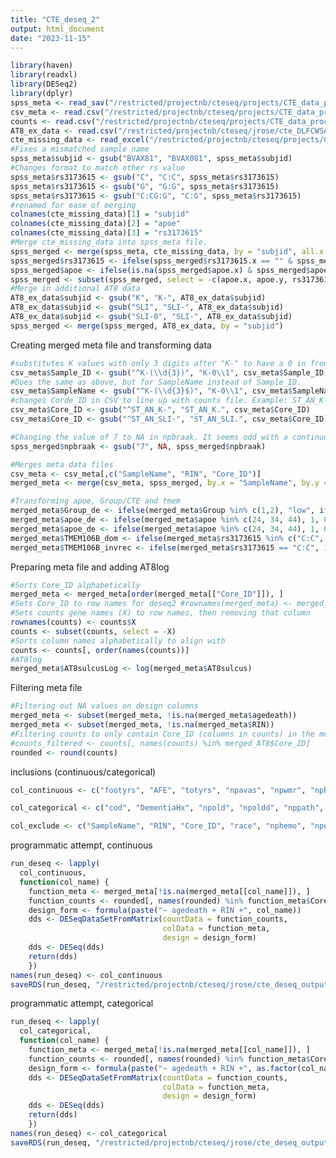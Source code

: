 ```yaml
---
title: "CTE_deseq_2"
output: html_document
date: "2023-11-15"
---
```


```r
library(haven)
library(readxl)
library(DESeq2)
library(dplyr)
spss_meta <- read_sav("/restricted/projectnb/cteseq/projects/CTE_data_processing/09.28.2023_dataset/CTE RNAseq phenotype data.sav")
csv_meta <- read.csv("/restricted/projectnb/cteseq/projects/CTE_data_processing/all_meta.csv")
counts <- read.csv("/restricted/projectnb/cteseq/projects/CTE_data_processing/all_counts.csv")
AT8_ex_data <- read.csv("/restricted/projectnb/cteseq/jrose/cte_DLFCWSAT8.csv")[ ,2:3]
cte_missing_data <- read_excel("/restricted/projectnb/cteseq/projects/CTE_data_processing/09.28.2023_dataset/CTE CASES FOR MISSING APOE AND TMEM.xlsx")
#Fixes a mismatched sample name
spss_meta$subjid <- gsub("BVAX81", "BVAX081", spss_meta$subjid)
#Changes format to match other rs value
spss_meta$rs3173615 <- gsub("C", "C:C", spss_meta$rs3173615)
spss_meta$rs3173615 <- gsub("G", "G:G", spss_meta$rs3173615)
spss_meta$rs3173615 <- gsub("C:CG:G", "C:G", spss_meta$rs3173615)
#renamed for ease of merging
colnames(cte_missing_data)[1] = "subjid"
colnames(cte_missing_data)[2] = "apoe"
colnames(cte_missing_data)[3] = "rs3173615"
#Merge cte_missing_data into spss_meta file.
spss_merged <- merge(spss_meta, cte_missing_data, by = "subjid", all.x = TRUE)
spss_merged$rs3173615 <- ifelse(spss_merged$rs3173615.x == "" & spss_merged$rs3173615.y != "", spss_merged$rs3173615.y, spss_merged$rs3173615.x)
spss_merged$apoe <- ifelse(is.na(spss_merged$apoe.x) & spss_merged$apoe.y != "", spss_merged$apoe.y, spss_merged$apoe.x)
spss_merged <- subset(spss_merged, select = -c(apoe.x, apoe.y, rs3173615.x, rs3173615.y))
#Merge in additional AT8 data
AT8_ex_data$subjid <- gsub("K", "K-", AT8_ex_data$subjid)
AT8_ex_data$subjid <- gsub("SLI", "SLI-", AT8_ex_data$subjid)
AT8_ex_data$subjid <- gsub("SLI-0", "SLI-", AT8_ex_data$subjid)
spss_merged <- merge(spss_merged, AT8_ex_data, by = "subjid")
```

Creating merged meta file and transforming data
```r
#substitutes K values with only 3 digits after "K-" to have a 0 in front of them
csv_meta$Sample_ID <- gsub("^K-(\\d{3})", "K-0\\1", csv_meta$Sample_ID)
#Does the same as above, but for SampleName instead of Sample_ID.
csv_meta$SampleName <- gsub("^K-(\\d{3}$)", "K-0\\1", csv_meta$SampleName)
#changes Corde_ID in CSV to line up with counts file. Example: ST_AN_K-688 to ST_AN_K.688
csv_meta$Core_ID <- gsub("^ST_AN_K-", "ST_AN_K.", csv_meta$Core_ID)
csv_meta$Core_ID <- gsub("^ST_AN_SLI-", "ST_AN_SLI.", csv_meta$Core_ID)

#Changing the value of 7 to NA in npbraak. It seems odd with a continuous model and only has one person
spss_merged$npbraak <- gsub("7", NA, spss_merged$npbraak)

#Merges meta data files
csv_meta <- csv_meta[,c("SampleName", "RIN", "Core_ID")]
merged_meta <- merge(csv_meta, spss_merged, by.x = "SampleName", by.y = "subjid")

#Transforming apoe, Group/CTE and tmem
merged_meta$Group_de <- ifelse(merged_meta$Group %in% c(1,2), "low", ifelse(merged_meta$Group == 3, "high", NA))
merged_meta$apoe_de <- ifelse(merged_meta$apoe %in% c(24, 34, 44), 1, 0)
merged_meta$apoe_de <- ifelse(merged_meta$apoe %in% c(24, 34, 44), 1, 0)
merged_meta$TMEM106B_dom <- ifelse(merged_meta$rs3173615 %in% c("C:C", "C:G"), 1, ifelse(merged_meta$rs3173615 == "G:G", 0, NA))
merged_meta$TMEM106B_invrec <- ifelse(merged_meta$rs3173615 == "C:C", 1, ifelse(merged_meta$rs3173615 %in% c("G:G", "C:G"), 0, NA))

```
Preparing meta file and adding AT8log
```r
#Sorts Core_ID alphabetically
merged_meta <- merged_meta[order(merged_meta[["Core_ID"]]), ]
#Sets Core_ID to row names for deseq2 #rownames(merged_meta) <- merged_meta$Core_ID
#Sets counts gene names (X) to row names, then removing that column
rownames(counts) <- counts$X
counts <- subset(counts, select = -X)
#Sorts column names alphabetically to align with 
counts <- counts[, order(names(counts))]
#AT8log
merged_meta$AT8sulcusLog <- log(merged_meta$AT8sulcus)
```
Filtering meta file
```r
#Filtering out NA values on design columns
merged_meta <- subset(merged_meta, !is.na(merged_meta$agedeath))
merged_meta <- subset(merged_meta, !is.na(merged_meta$RIN))
#Filtering counts to only contain Core_ID (columns in counts) in the merged_AT8 df
#counts_filtered <- counts[, names(counts) %in% merged_AT8$Core_ID]
rounded <- round(counts)
```
inclusions (continuous/categorical)
```r
col_continuous <- c("footyrs", "AFE", "totyrs", "npavas", "npwmr", "npbraak", "npneur", "npadnc", "npdiff", "npamy", "nparter", "agedeath", "agecogsx", "cogdecage", "mincogage", "AT8sulcusLog", "disdur", "AT8crest", "DLFC.WS.AT8..cell.mm2")

col_categorical <- c("cod", "DementiaHx", "npold", "npoldd", "nppath", "nplbod", "npftdtau", "npoftd", "PathAD", "PathLBD", "PathFTD", "PathMND", "PathPrion", "CTE", "CTEStage", "micsuptemp", "suicide", "Group_de", "apoe_de", "TMEM106B_dom", "TMEM106B_invrec")

col_exclude <- c("SampleName", "RIN", "Core_ID", "race", "nphemo", "npold1", "npold2", "npold3", "npold4", "npoldd1", "npoldd2", "npoldd3", "npoldd4", "nppath6", "nppick", "npftdt2", "npcort", "npprog", "npftdt5", "npftdt8", "npftdt9", "npftdt10", "npftdtdp", "micdorfront", "micinfpar", "micalc", "locratio", "subratio", "CA1ratio", "CA23ratio", "CA4ratio", "sport", "Group", "rs1990622", "rs3173615", "apoe", "AT8sulcus")

```
programmatic attempt, continuous
```r

run_deseq <- lapply(
  col_continuous,
  function(col_name) {
    function_meta <- merged_meta[!is.na(merged_meta[[col_name]]), ]
    function_counts <- rounded[, names(rounded) %in% function_meta$Core_ID]
    design_form <- formula(paste("~ agedeath + RIN +", col_name))
    dds <- DESeqDataSetFromMatrix(countData = function_counts,
                                  colData = function_meta,
                                  design = design_form)
    dds <- DESeq(dds)
    return(dds)
    })
names(run_deseq) <- col_continuous
saveRDS(run_deseq, "/restricted/projectnb/cteseq/jrose/cte_deseq_output_cont.rds")
```
programmatic attempt, categorical
```r

run_deseq <- lapply(
  col_categorical,
  function(col_name) {
    function_meta <- merged_meta[!is.na(merged_meta[[col_name]]), ]
    function_counts <- rounded[, names(rounded) %in% function_meta$Core_ID]
    design_form <- formula(paste("~ agedeath + RIN +", as.factor(col_name)))
    dds <- DESeqDataSetFromMatrix(countData = function_counts,
                                  colData = function_meta,
                                  design = design_form)
    dds <- DESeq(dds)
    return(dds)
    })
names(run_deseq) <- col_categorical
saveRDS(run_deseq, "/restricted/projectnb/cteseq/jrose/cte_deseq_output_cat.rds")
```